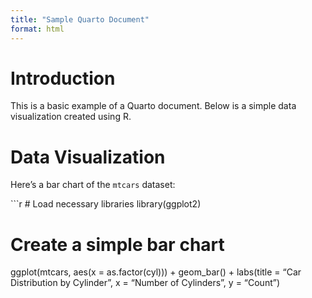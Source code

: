 ```yaml
---
title: "Sample Quarto Document"
format: html
---
```


# Introduction
This is a basic example of a Quarto document. Below is a simple data visualization created using R.

# Data Visualization
Here's a bar chart of the `mtcars` dataset:

```r
# Load necessary libraries
library(ggplot2)

# Create a simple bar chart
ggplot(mtcars, aes(x = as.factor(cyl))) +
  geom_bar() +
  labs(title = "Car Distribution by Cylinder",
       x = "Number of Cylinders",
       y = "Count")
